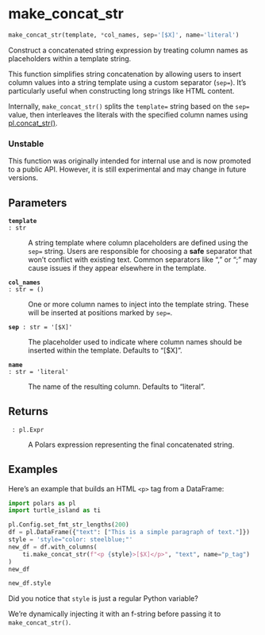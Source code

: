 # make_concat_str { #turtle_island.make_concat_str }

```python
make_concat_str(template, *col_names, sep='[$X]', name='literal')
```

Construct a concatenated string expression by treating column names as placeholders within a template string.

This function simplifies string concatenation by allowing users to insert column values into a string template using
a custom separator (`sep=`). It’s particularly useful when constructing long strings like HTML content.

Internally, `make_concat_str()` splits the `template=` string based on the `sep=` value, then interleaves the literals
with the specified column names using [pl.concat_str()](https://docs.pola.rs/api/python/stable/reference/expressions/api/polars.concat_str.html).

::: {.callout-caution}
### Unstable
This function was originally intended for internal use and is now promoted to a public API. However, it is still
experimental and may change in future versions.
:::

## Parameters {.doc-section .doc-section-parameters}

<code>[**template**]{.parameter-name} [:]{.parameter-annotation-sep} [str]{.parameter-annotation}</code>

:   A string template where column placeholders are defined using the `sep=` string. Users are responsible for choosing a **safe** separator that won’t conflict with existing text. Common separators like "," or ";" may cause issues if they appear elsewhere in the template.

<code>[**col_names**]{.parameter-name} [:]{.parameter-annotation-sep} [str]{.parameter-annotation} [ = ]{.parameter-default-sep} [()]{.parameter-default}</code>

:   One or more column names to inject into the template string. These will be inserted at positions marked by `sep=`.

<code>[**sep**]{.parameter-name} [:]{.parameter-annotation-sep} [str]{.parameter-annotation} [ = ]{.parameter-default-sep} [\'\[$X\]\']{.parameter-default}</code>

:   The placeholder used to indicate where column names should be inserted within the template. Defaults to "[$X]".

<code>[**name**]{.parameter-name} [:]{.parameter-annotation-sep} [str]{.parameter-annotation} [ = ]{.parameter-default-sep} [\'literal\']{.parameter-default}</code>

:   The name of the resulting column. Defaults to "literal".

## Returns {.doc-section .doc-section-returns}

<code>[]{.parameter-name} [:]{.parameter-annotation-sep} [pl.Expr]{.parameter-annotation}</code>

:   A Polars expression representing the final concatenated string.

## Examples {.doc-section .doc-section-examples}

Here’s an example that builds an HTML `<p>` tag from a DataFrame:
```python
import polars as pl
import turtle_island as ti

pl.Config.set_fmt_str_lengths(200)
df = pl.DataFrame({"text": ["This is a simple paragraph of text."]})
style = 'style="color: steelblue;"'
new_df = df.with_columns(
    ti.make_concat_str(f"<p {style}>[$X]</p>", "text", name="p_tag")
)
new_df
```
```python
new_df.style
```
Did you notice that `style` is just a regular Python variable?

We’re dynamically injecting it with an f-string before passing it to `make_concat_str()`.